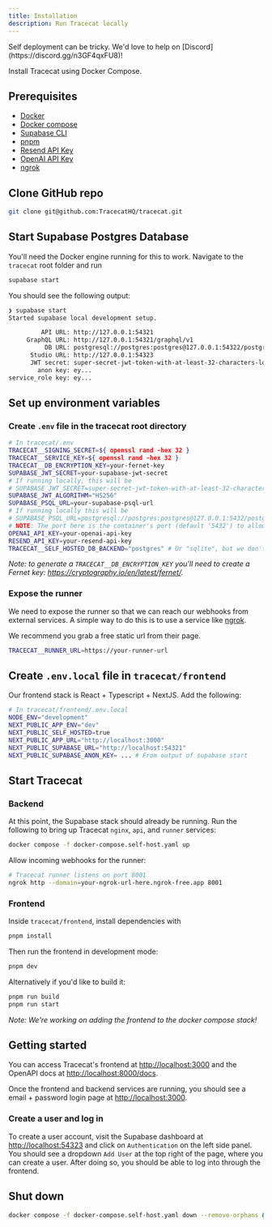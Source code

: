 ```yaml
---
title: Installation
description: Run Tracecat locally
---
```


<Note>
  Self deployment can be tricky. We'd love to help on
  [Discord](https://discord.gg/n3GF4qxFU8)!
</Note>

Install Tracecat using Docker Compose.

## Prerequisites

- [Docker](https://docs.docker.com/get-docker/)
- [Docker compose](https://docs.docker.com/compose/install/)
- [Supabase CLI](https://supabase.com/docs/guides/cli/getting-started#installing-the-supabase-cli)
- [pnpm](https://pnpm.io/installation#using-corepack)
- [Resend API Key](https://resend.com/docs/introduction)
- [OpenAI API Key](https://platform.openai.com/docs/overview)
- [ngrok](https://ngrok.com/)

## Clone GitHub repo

```bash
git clone git@github.com:TracecatHQ/tracecat.git
```

## Start Supabase Postgres Database

You'll need the Docker engine running for this to work. Navigate to the `tracecat` root folder and run

```bash
supabase start
```

You should see the following output:

```bash
❯ supabase start
Started supabase local development setup.

         API URL: http://127.0.0.1:54321
     GraphQL URL: http://127.0.0.1:54321/graphql/v1
          DB URL: postgresql://postgres:postgres@127.0.0.1:54322/postgres
      Studio URL: http://127.0.0.1:54323
      JWT secret: super-secret-jwt-token-with-at-least-32-characters-long
        anon key: ey...
service_role key: ey...
```

## Set up environment variables

### Create `.env` file in the tracecat root directory

```bash
# In tracecat/.env
TRACECAT__SIGNING_SECRET=${ openssl rand -hex 32 }
TRACECAT__SERVICE_KEY=${ openssl rand -hex 32 }
TRACECAT__DB_ENCRYPTION_KEY=your-fernet-key
SUPABASE_JWT_SECRET=your-supabase-jwt-secret
# If running locally, this will be
# SUPABASE_JWT_SECRET=super-secret-jwt-token-with-at-least-32-characters-long
SUPABASE_JWT_ALGORITHM="HS256"
SUPABASE_PSQL_URL=your-supabase-psql-url
# If running locally this will be
# SUPABASE_PSQL_URL=postgresql://postgres:postgres@127.0.0.1:5432/postgres
# NOTE: The port here is the container's port (default '5432') to allow for services in the local docker network to reach the database.
OPENAI_API_KEY=your-openai-api-key
RESEND_API_KEY=your-resend-api-key
TRACECAT__SELF_HOSTED_DB_BACKEND="postgres" # Or "sqlite", but we don't recommend this for now
```

_Note: to generate a `TRACECAT__DB_ENCRYPTION_KEY` you'll need to create a Fernet key: https://cryptography.io/en/latest/fernet/._

### Expose the runner

We need to expose the runner so that we can reach our webhooks from external services. A simple way to do this is to use a service like [ngrok](https://ngrok.com/).

We recommend you grab a free static url from their page.

```bash
TRACECAT__RUNNER_URL=https://your-runner-url
```

## Create `.env.local` file in `tracecat/frontend`

Our frontend stack is React + Typescript + NextJS. Add the following:

```bash
# In tracecat/frontend/.env.local
NODE_ENV="development"
NEXT_PUBLIC_APP_ENV="dev"
NEXT_PUBLIC_SELF_HOSTED=true
NEXT_PUBLIC_APP_URL="http://localhost:3000"
NEXT_PUBLIC_SUPABASE_URL="http://localhost:54321"
NEXT_PUBLIC_SUPABASE_ANON_KEY= ... # From output of supabase start
```

## Start Tracecat

### Backend

At this point, the Supabase stack should already be running. Run the following to bring up Tracecat `nginx`, `api`, and `runner` services:

```bash
docker compose -f docker-compose.self-host.yaml up
```

Allow incoming webhooks for the runner:

```bash
# Tracecat runner listens on port 8001
ngrok http --domain=your-ngrok-url-here.ngrok-free.app 8001
```

### Frontend

Inside `tracecat/frontend`, install dependencies with

```bash
pnpm install
```

Then run the frontend in development mode:

```bash
pnpm dev
```

Alternatively if you'd like to build it:

```bash
pnpm run build
pnpm run start
```

_Note: We're working on adding the frontend to the docker compose stack!_

## Getting started

You can access Tracecat's frontend at [http://localhost:3000](http://localhost:3000)
and the OpenAPI docs at [http://localhost:8000/docs](http://localhost:8000/docs).

Once the frontend and backend services are running, you should see a email + password login page at [http://localhost:3000](http://localhost:3000).

### Create a user and log in

To create a user account, visit the Supabase dashboard at [http://localhost:54323](http://localhost:54323) and click on `Authentication` on the left side panel. You should see a dropdown `Add User` at the top right of the page, where you can create a user.
After doing so, you should be able to log into through the frontend.

## Shut down

```bash
docker compose -f docker-compose.self-host.yaml down --remove-orphans && supabase stop
```
